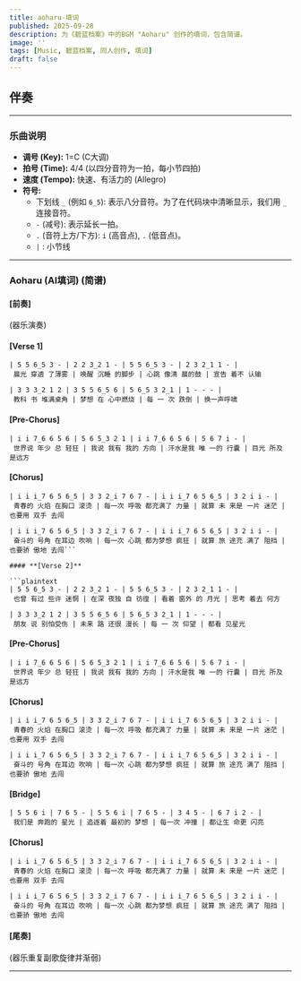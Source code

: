 ```yaml
---
title: aoharu-填词
published: 2025-09-28
description: 为《碧蓝档案》中的BGM "Aoharu" 创作的填词，包含简谱。
image: ''
tags: [Music, 碧蓝档案, 同人创作, 填词]
draft: false
---
```


## 伴奏

<AudioPlayer src="https://r2.031312.xyz/%5B%E7%A2%A7%E8%93%9D%E6%A1%A3%E6%A1%88Blue%20Archive%5D%20BGM%20Collections%EF%BC%88%E6%94%B6%E5%BD%9583%E9%A6%96%EF%BC%89%20p34%20%5BBlue%20Archive%5D%20Theme_34_Nor%2006%20-%20Aoharu%20(Story%20Opening%20BGM)_Full-HD%20%5BBV1Jh411d7kd_p34%5D.mp3" />

***


### **乐曲说明**

*   **调号 (Key):** 1=C (C大调)
*   **拍号 (Time):** 4/4 (以四分音符为一拍，每小节四拍)
*   **速度 (Tempo):** 快速、有活力的 (Allegro)
*   **符号:**
    *   下划线 `_` (例如 `6_5`): 表示八分音符。为了在代码块中清晰显示，我们用 `_` 连接音符。
    *   `-` (减号): 表示延长一拍。
    *   `.` (音符上方/下方): `i` (高音点), `.` (低音点)。
    *   `|` : 小节线

***

### **Aoharu (AI填词) (简谱)**

#### **[前奏]**
(器乐演奏)

#### **[Verse 1]**

```plaintext
| 5 5 6_5 3 - | 2 2 3_2 1 - | 5 5 6_5 3 - | 2 3 2_1 1 - |
 晨光 穿透 了薄雾 | 唤醒 沉睡 的脚步 | 心跳 像清 晨的鼓 | 宣告 着不 认输

| 3 3 3_2 1 2 | 3 5 5 6_5 6 | 5 6_5 3 2_1 | 1 - - - |
 教科 书 堆满桌角 | 梦想 在 心中燃烧 | 每 一 次 跌倒 | 换一声呼啸
```

#### **[Pre-Chorus]**

```plaintext
| i i 7_6 6 5 6 | 5 6 5_3 2 1 | i i 7_6 6 5 6 | 5 6 7 i - |
 世界说 年少 总 轻狂 | 我说 我有 我的 方向 | 汗水是我 唯 一的 行囊 | 目光 所及 是远方
```

#### **[Chorus]**

```plaintext
| i i i_7 6 5 6_5 | 3 3 2_i 7 6 7 - | i i i_7 6 5 6_5 | 3 2 i i - |
 青春的 火焰 在胸口 滚烫 | 每一次 呼吸 都充满了 力量 | 就算 未 来是 一片 迷茫 | 也要用 双手 去闯

| i i i_7 6 5 6_5 | 3 3 2_i 7 6 7 - | i i i_7 6 5 6_5 | 3 2 i i - |
 奋斗的 号角 在耳边 吹响 | 每一次 心跳 都为梦想 疯狂 | 就算 旅 途充 满了 阻挡 | 也要骄 傲地 去闯```

#### **[Verse 2]**

```plaintext
| 5 5 6_5 3 - | 2 2 3_2 1 - | 5 5 6_5 3 - | 2 3 2_1 1 - |
 也曾 有过 些许 迷惘 | 在深 夜独 自 彷徨 | 看着 窗外 的 月光 | 思考 着去 何方

| 3 3 3_2 1 2 | 3 5 5 6_5 6 | 5 6_5 3 2_1 | 1 - - - |
 朋友 说 别怕受伤 | 未来 路 还很 漫长 | 每 一 次 仰望 | 都看 见星光
```

#### **[Pre-Chorus]**

```plaintext
| i i 7_6 6 5 6 | 5 6 5_3 2 1 | i i 7_6 6 5 6 | 5 6 7 i - |
 世界说 年少 总 轻狂 | 我说 我有 我的 方向 | 汗水是我 唯 一的 行囊 | 目光 所及 是远方
```

#### **[Chorus]**

```plaintext
| i i i_7 6 5 6_5 | 3 3 2_i 7 6 7 - | i i i_7 6 5 6_5 | 3 2 i i - |
 青春的 火焰 在胸口 滚烫 | 每一次 呼吸 都充满了 力量 | 就算 未 来是 一片 迷茫 | 也要用 双手 去闯

| i i i_7 6 5 6_5 | 3 3 2_i 7 6 7 - | i i i_7 6 5 6_5 | 3 2 i i - |
 奋斗的 号角 在耳边 吹响 | 每一次 心跳 都为梦想 疯狂 | 就算 旅 途充 满了 阻挡 | 也要骄 傲地 去闯
```

#### **[Bridge]**

```plaintext
| 5 5 6 i | 7 6 5 - | 5 5 6 i | 7 6 5 - | 3 4 5 - | 6 7 i 2 - |
 我们是 奔跑的 星光 | 追逐着 最初的 梦想 | 每一次 冲撞 | 都让生 命更 闪亮
```

#### **[Chorus]**

```plaintext
| i i i_7 6 5 6_5 | 3 3 2_i 7 6 7 - | i i i_7 6 5 6_5 | 3 2 i i - |
 青春的 火焰 在胸口 滚烫 | 每一次 呼吸 都充满了 力量 | 就算 未 来是 一片 迷茫 | 也要用 双手 去闯

| i i i_7 6 5 6_5 | 3 3 2_i 7 6 7 - | i i i_7 6 5 6_5 | 3 2 i i - |
 奋斗的 号角 在耳边 吹响 | 每一次 心跳 都为梦想 疯狂 | 就算 旅 途充 满了 阻挡 | 也要骄 傲地 去闯
```

#### **[尾奏]**
(器乐重复副歌旋律并渐弱)

***
